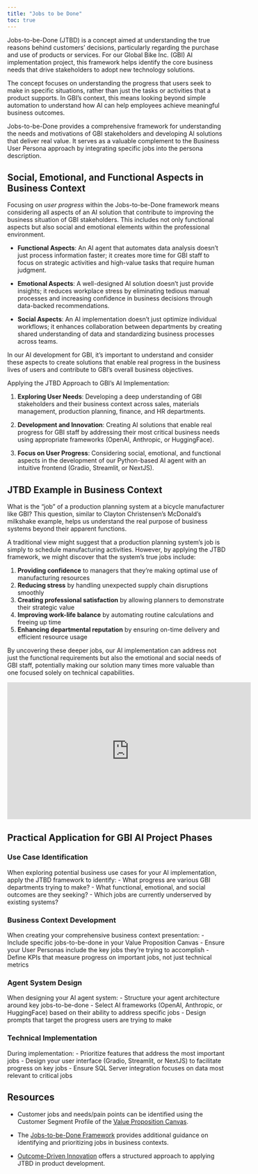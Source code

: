 ```yaml
---
title: "Jobs to be Done"
toc: true
---
```



Jobs-to-be-Done (JTBD) is a concept aimed at understanding the true reasons behind customers' decisions, particularly regarding the purchase and use of products or services. For our Global Bike Inc. (GBI) AI implementation project, this framework helps identify the core business needs that drive stakeholders to adopt new technology solutions.

The concept focuses on understanding the progress that users seek to make in specific situations, rather than just the tasks or activities that a product supports. In GBI's context, this means looking beyond simple automation to understand how AI can help employees achieve meaningful business outcomes.

Jobs-to-be-Done provides a comprehensive framework for understanding the needs and motivations of GBI stakeholders and developing AI solutions that deliver real value. It serves as a valuable complement to the Business User Persona approach by integrating specific jobs into the persona description.

## Social, Emotional, and Functional Aspects in Business Context

Focusing on *user progress* within the Jobs-to-be-Done framework means considering all aspects of an AI solution that contribute to improving the business situation of GBI stakeholders. This includes not only functional aspects but also social and emotional elements within the professional environment.

- **Functional Aspects**: An AI agent that automates data analysis doesn't just process information faster; it creates more time for GBI staff to focus on strategic activities and high-value tasks that require human judgment.

- **Emotional Aspects**: A well-designed AI solution doesn't just provide insights; it reduces workplace stress by eliminating tedious manual processes and increasing confidence in business decisions through data-backed recommendations.

- **Social Aspects**: An AI implementation doesn't just optimize individual workflows; it enhances collaboration between departments by creating shared understanding of data and standardizing business processes across teams.

In our AI development for GBI, it's important to understand and consider these aspects to create solutions that enable real progress in the business lives of users and contribute to GBI's overall business objectives.

Applying the JTBD Approach to GBI's AI Implementation:

1. **Exploring User Needs**: Developing a deep understanding of GBI stakeholders and their business context across sales, materials management, production planning, finance, and HR departments.

2. **Development and Innovation**: Creating AI solutions that enable real progress for GBI staff by addressing their most critical business needs using appropriate frameworks (OpenAI, Anthropic, or HuggingFace).

3. **Focus on User Progress**: Considering social, emotional, and functional aspects in the development of our Python-based AI agent with an intuitive frontend (Gradio, Streamlit, or NextJS).

## JTBD Example in Business Context

What is the "job" of a production planning system at a bicycle manufacturer like GBI? This question, similar to Clayton Christensen's McDonald's milkshake example, helps us understand the real purpose of business systems beyond their apparent functions.

A traditional view might suggest that a production planning system's job is simply to schedule manufacturing activities. However, by applying the JTBD framework, we might discover that the system's true jobs include:

1. **Providing confidence** to managers that they're making optimal use of manufacturing resources
2. **Reducing stress** by handling unexpected supply chain disruptions smoothly
3. **Creating professional satisfaction** by allowing planners to demonstrate their strategic value
4. **Improving work-life balance** by automating routine calculations and freeing up time
5. **Enhancing departmental reputation** by ensuring on-time delivery and efficient resource usage

By uncovering these deeper jobs, our AI implementation can address not just the functional requirements but also the emotional and social needs of GBI staff, potentially making our solution many times more valuable than one focused solely on technical capabilities.

<iframe width="560" height="315" src="https://www.youtube-nocookie.com/embed/Stc0beAxavY?si=5Wi0S1W5pJPAStuH" title="YouTube video player" frameborder="0" allow="accelerometer; autoplay; clipboard-write; encrypted-media; gyroscope; picture-in-picture; web-share" allowfullscreen></iframe>

## Practical Application for GBI AI Project Phases

### Use Case Identification 
When exploring potential business use cases for your AI implementation, apply the JTBD framework to identify:
- What progress are various GBI departments trying to make?
- What functional, emotional, and social outcomes are they seeking?
- Which jobs are currently underserved by existing systems?

### Business Context Development 
When creating your comprehensive business context presentation:
- Include specific jobs-to-be-done in your Value Proposition Canvas
- Ensure your User Personas include the key jobs they're trying to accomplish
- Define KPIs that measure progress on important jobs, not just technical metrics

### Agent System Design 
When designing your AI agent system:
- Structure your agent architecture around key jobs-to-be-done
- Select AI frameworks (OpenAI, Anthropic, or HuggingFace) based on their ability to address specific jobs
- Design prompts that target the progress users are trying to make

### Technical Implementation 
During implementation:
- Prioritize features that address the most important jobs
- Design your user interface (Gradio, Streamlit, or NextJS) to facilitate progress on key jobs
- Ensure SQL Server integration focuses on data most relevant to critical jobs

## Resources

- Customer jobs and needs/pain points can be identified using the Customer Segment Profile of the [Value Proposition Canvas](value-proposition.qmd).

- The [Jobs-to-be-Done Framework](https://strategyn.com/jobs-to-be-done/) provides additional guidance on identifying and prioritizing jobs in business contexts.

- [Outcome-Driven Innovation](https://jobs-to-be-done.com/outcome-driven-innovation-odi-is-jobs-to-be-done-theory-in-practice-2944c6ebc40e) offers a structured approach to applying JTBD in product development.

